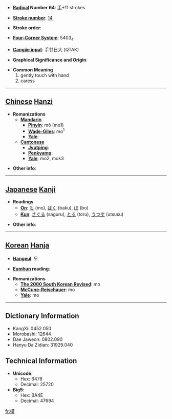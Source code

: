 * '''[[Wiktionary:Chinese radical index| Radical]] Number 64''': [[Wiktionary:Chinese radical index 手|手]]+11 strokes

* '''[[Wiktionary:Chinese total strokes index|Stroke number]]''': [[Wiktionary:Chinese total strokes index 14|14]]

* '''Stroke order''': 

* '''[[Wiktionary:Chinese four corner index|Four-Corner System]]''': 5403<sub>4</sub>

* '''[[Wiktionary:Chinese Cangjie index|Cangjie input]]''': 手廿日大 (QTAK)

* '''Graphical Significance and Origin''': 

* '''Common Meaning'''
*#gently touch with hand
*# caress


----

== [[Chinese]] [[Hanzi]] ==

* '''Romanizations'''
** '''[[Mandarin]]'''
*** '''[[Pinyin]]''': mō (mo1)
*** '''[[Wade-Giles]]''': mo<sup>1</sup>
*** '''[[Yale]]''': 
** '''[[Cantonese]]'''
*** '''[[Jyutping]]''':
*** '''[[Penkyamp]]''': 
*** '''[[Yale]]''': mo2, mok3

* '''Other info''': 

----

== [[Japanese]] [[Kanji]] ==

* '''Readings'''
** '''[[On]]''': [[も]] (mo), [[ばく]] (baku), [[ぼ]] (bo)
** '''[[Kun]]''': [[さぐる]] (saguru), [[とる]] (toru), [[うつす]] (utsusu)

* '''Other info''':  

----

== [[Korean]] [[Hanja]] ==

* '''[[Hangeul]]''': 모

* '''[[Eumhun]] reading''': 

* '''Romanizations'''
** '''[[The 2000 South Korean Revised Romanization|The 2000 South Korean Revised]]''': mo
** '''[[McCune-Reischauer]]''': mo
** '''[[Yale]]''': mo

----

== Dictionary Information ==

* KangXi: 0452.050
* Morobashi: 12644
* Dae Jaweon: 0802.090
* Hanyu Da Zidian: 31929.040

== Technical Information ==

* '''Unicode''':
** Hex: 6478
** Decimal: 25720
* '''Big5''':
** Hex: BA4E
** Decimal: 47694

[[fr:摸]]